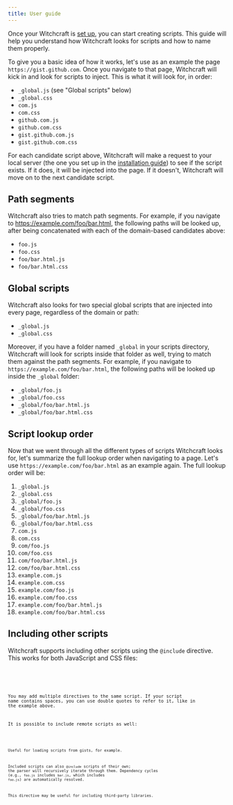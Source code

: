 ```yaml
---
title: User guide
---
```



Once your Witchcraft is [set up](/how-to-install), you can start creating scripts. This guide will help you understand how Witchcraft looks for scripts and how to name them properly.

To give you a basic idea of how it works, let's use as an example the page `https://gist.github.com`. Once you navigate to that page, Witchcraft will kick in and look for scripts to inject. This is what it will look for, in order:

- `_global.js` (see "Global scripts" below)
- `_global.css`
- `com.js`
- `com.css`
- `github.com.js`
- `github.com.css`
- `gist.github.com.js`
- `gist.github.com.css`

For each candidate script above, Witchcraft will make a request to your local server (the one you set up in the [installation guide](/how-to-install)) to see if the script exists. If it does, it will be injected into the page. If it doesn't, Witchcraft will move on to the next candidate script.

## Path segments

Witchcraft also tries to match path segments. For example, if you navigate to https://example.com/foo/bar.html, the following paths will be looked up, after being concatenated with each of the domain-based candidates above:

- `foo.js`
- `foo.css`
- `foo/bar.html.js`
- `foo/bar.html.css`

## Global scripts

Witchcraft also looks for two special global scripts that are injected into every page, regardless of the domain or path:

- `_global.js`
- `_global.css`

Moreover, if you have a folder named `_global` in your scripts directory, Witchcraft will look for scripts inside that folder as well, trying to match them against the path segments. For example, if you navigate to `https://example.com/foo/bar.html`, the following paths will be looked up inside the `_global` folder:

- `_global/foo.js`
- `_global/foo.css`
- `_global/foo/bar.html.js`
- `_global/foo/bar.html.css`

## Script lookup order

Now that we went through all the different types of scripts Witchcraft looks for, let's summarize the full lookup order when navigating to a page. Let's use `https://example.com/foo/bar.html` as an example again. The full lookup order will be:

1. `_global.js`
2. `_global.css`
3. `_global/foo.js`
4. `_global/foo.css`
5. `_global/foo/bar.html.js`
6. `_global/foo/bar.html.css`
7. `com.js`
8. `com.css`
9. `com/foo.js`
10. `com/foo.css`
11. `com/foo/bar.html.js`
12. `com/foo/bar.html.css`
13. `example.com.js`
14. `example.com.css`
15. `example.com/foo.js`
16. `example.com/foo.css`
17. `example.com/foo/bar.html.js`
18. `example.com/foo/bar.html.css`

## Including other scripts

Witchcraft supports including other scripts using the `@include` directive. This works for both JavaScript and CSS files:

<Code code={includeJsExample} title="include-example.js" lang="javascript" />

<Code code={includeCssExample} title="include-example.css" lang="css" />

You may add multiple directives to the same script. If your script name contains spaces, you can use double quotes to refer to it, like in the example above.

It is possible to include remote scripts as well:

<Code code={includeRemoteExample} title="include-remote-example.js" lang="javascript" />

Useful for loading scripts from gists, for example.

Included scripts can also `@include` scripts of their own; the parser will recursively iterate through them. Dependency cycles (e.g., `foo.js` includes `bar.js`, which includes `foo.js`) are automatically resolved.

This directive may be useful for including third-party libraries.

